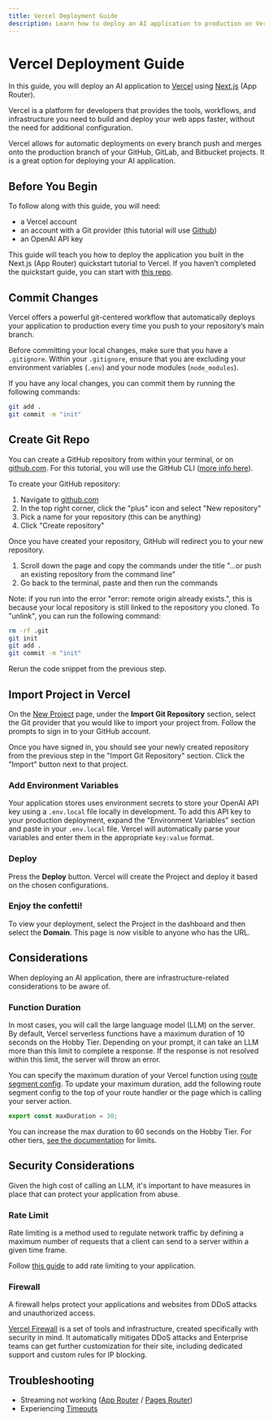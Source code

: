 ```yaml
---
title: Vercel Deployment Guide
description: Learn how to deploy an AI application to production on Vercel
---
```


# Vercel Deployment Guide

In this guide, you will deploy an AI application to [Vercel](https://vercel.com) using [Next.js](https://nextjs.org) (App Router).

Vercel is a platform for developers that provides the tools, workflows, and infrastructure you need to build and deploy your web apps faster, without the need for additional configuration.

Vercel allows for automatic deployments on every branch push and merges onto the production branch of your GitHub, GitLab, and Bitbucket projects. It is a great option for deploying your AI application.

## Before You Begin

To follow along with this guide, you will need:

- a Vercel account
- an account with a Git provider (this tutorial will use [Github](https://github.com))
- an OpenAI API key

This guide will teach you how to deploy the application you built in the Next.js (App Router) quickstart tutorial to Vercel. If you haven’t completed the quickstart guide, you can start with [this repo](https://github.com/vercel-labs/ai-sdk-deployment-guide).

## Commit Changes

Vercel offers a powerful git-centered workflow that automatically deploys your application to production every time you push to your repository’s main branch.

Before committing your local changes, make sure that you have a `.gitignore`. Within your `.gitignore`, ensure that you are excluding your environment variables (`.env`) and your node modules (`node_modules`).

If you have any local changes, you can commit them by running the following commands:

```bash
git add .
git commit -m "init"
```

## Create Git Repo

You can create a GitHub repository from within your terminal, or on [github.com](https://github.com/). For this tutorial, you will use the GitHub CLI ([more info here](https://cli.github.com/)).

To create your GitHub repository:

1. Navigate to [github.com](http://github.com/)
2. In the top right corner, click the "plus" icon and select "New repository"
3. Pick a name for your repository (this can be anything)
4. Click "Create repository"

Once you have created your repository, GitHub will redirect you to your new repository.

1. Scroll down the page and copy the commands under the title "...or push an existing repository from the command line"
2. Go back to the terminal, paste and then run the commands

Note: if you run into the error "error: remote origin already exists.", this is because your local repository is still linked to the repository you cloned. To "unlink", you can run the following command:

```bash
rm -rf .git
git init
git add .
git commit -m "init"
```

Rerun the code snippet from the previous step.

## Import Project in Vercel

On the [New Project](https://vercel.com/new) page, under the **Import Git Repository** section, select the Git provider that you would like to import your project from. Follow the prompts to sign in to your GitHub account.

Once you have signed in, you should see your newly created repository from the previous step in the "Import Git Repository" section. Click the "Import" button next to that project.

### Add Environment Variables

Your application stores uses environment secrets to store your OpenAI API key using a `.env.local` file locally in development. To add this API key to your production deployment, expand the "Environment Variables" section and paste in your `.env.local` file. Vercel will automatically parse your variables and enter them in the appropriate `key:value` format.

### Deploy

Press the **Deploy** button. Vercel will create the Project and deploy it based on the chosen configurations.

### Enjoy the confetti!

To view your deployment, select the Project in the dashboard and then select the **Domain**. This page is now visible to anyone who has the URL.

## Considerations

When deploying an AI application, there are infrastructure-related considerations to be aware of.

### Function Duration

In most cases, you will call the large language model (LLM) on the server. By default, Vercel serverless functions have a maximum duration of 10 seconds on the Hobby Tier. Depending on your prompt, it can take an LLM more than this limit to complete a response. If the response is not resolved within this limit, the server will throw an error.

You can specify the maximum duration of your Vercel function using [route segment config](https://nextjs.org/docs/app/api-reference/file-conventions/route-segment-config). To update your maximum duration, add the following route segment config to the top of your route handler or the page which is calling your server action.

```ts
export const maxDuration = 30;
```

You can increase the max duration to 60 seconds on the Hobby Tier. For other tiers, [see the documentation](https://vercel.com/docs/functions/runtimes#max-duration) for limits.

## Security Considerations

Given the high cost of calling an LLM, it's important to have measures in place that can protect your application from abuse.

### Rate Limit

Rate limiting is a method used to regulate network traffic by defining a maximum number of requests that a client can send to a server within a given time frame.

Follow [this guide](https://vercel.com/guides/securing-ai-app-rate-limiting) to add rate limiting to your application.

### Firewall

A firewall helps protect your applications and websites from DDoS attacks and unauthorized access.

[Vercel Firewall](https://vercel.com/docs/security/vercel-firewall) is a set of tools and infrastructure, created specifically with security in mind. It automatically mitigates DDoS attacks and Enterprise teams can get further customization for their site, including dedicated support and custom rules for IP blocking.

## Troubleshooting

- Streaming not working ([App Router](/docs/troubleshooting/common-issues/streaming-not-working-on-vercel) / [Pages Router](/docs/troubleshooting/common-issues/streaming-not-working-on-vercel-pages-router))
- Experiencing [Timeouts](/docs/troubleshooting/common-issues/timeout-on-vercel)
